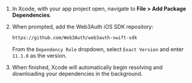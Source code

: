 1. In Xcode, with your app project open, navigate to **File > Add Package Dependencies**.

2. When prompted, add the Web3Auth iOS SDK repository:

   ```sh
   https://github.com/Web3Auth/web3auth-swift-sdk
   ```

   From the `Dependency Rule` dropdown, select `Exact Version` and enter `11.1.0` as the version.

3. When finished, Xcode will automatically begin resolving and downloading your dependencies in the
   background.
